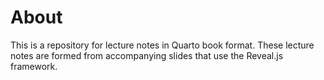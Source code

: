 # About {.unnumbered}

This is a repository for lecture notes in Quarto book format.
These lecture notes are formed from accompanying slides that use the Reveal.js framework.
